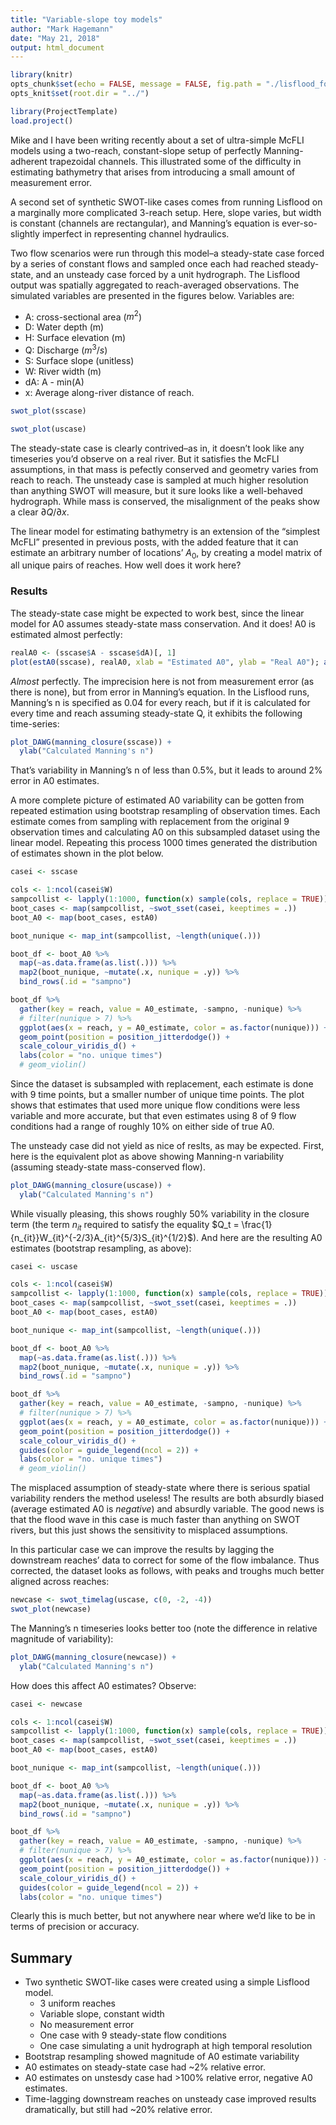 ---
title: "Variable-slope toy models"
author: "Mark Hagemann"
date: "May 21, 2018"
output: html_document
---

```{r setup, include=FALSE}
library(knitr)
opts_chunk$set(echo = FALSE, message = FALSE, fig.path = "./lisflood_forblog_fig/")
opts_knit$set(root.dir = "../")
```

```{r}
library(ProjectTemplate)
load.project()
```


Mike and I have been writing recently about a set of ultra-simple McFLI models using a two-reach, constant-slope setup of perfectly Manning-adherent trapezoidal channels. This illustrated some of the difficulty in estimating bathymetry that arises from introducing a small amount of measurement error. 

A second set of synthetic SWOT-like cases comes from running Lisflood on a marginally more complicated 3-reach setup. Here, slope varies, but width is constant (channels are rectangular), and Manning's equation is ever-so-slightly imperfect in representing channel hydraulics. 

Two flow scenarios were run through this model--a steady-state case forced by a series of constant flows and sampled once each had reached steady-state, and an unsteady case forced by a unit hydrograph. The Lisflood output was spatially aggregated to reach-averaged observations. The simulated variables are presented in the figures below. Variables are:

- A: cross-sectional area ($m^2$)
- D: Water depth (m)
- H: Surface elevation (m)
- Q: Discharge ($m^3/s$)
- S: Surface slope (unitless)
- W: River width (m)
- dA: A - min(A)
- x: Average along-river distance of reach.

```{r}
swot_plot(sscase)
```


```{r}
swot_plot(uscase)
```

The steady-state case is clearly contrived--as in, it doesn't look like any timeseries you'd observe on a real river. But it satisfies the McFLI assumptions, in that mass is pefectly conserved and geometry varies from reach to reach. The unsteady case is sampled at much higher resolution than anything SWOT will measure, but it sure looks like a well-behaved hydrograph. While mass is conserved, the misalignment of the peaks show a clear $\partial Q/\partial x$. 

The linear model for estimating bathymetry is an extension of the "simplest McFLI" presented in previous posts, with the added feature that it can estimate an arbitrary number of locations' $A_0$, by creating a model matrix of all unique pairs of reaches. How well does it work here?

### Results

The steady-state case might be expected to work best, since the linear model for A0 assumes steady-state mass conservation. And it does! A0 is estimated almost perfectly:

```{r}
realA0 <- (sscase$A - sscase$dA)[, 1]
plot(estA0(sscase), realA0, xlab = "Estimated A0", ylab = "Real A0"); abline(0, 1)
```

*Almost* perfectly. The imprecision here is not from measurement error (as there is none), but from error in Manning's equation. In the Lisflood runs, Manning's n is specified as 0.04 for every reach, but if it is calculated for every time and reach assuming steady-state Q, it exhibits the following time-series:

```{r}
plot_DAWG(manning_closure(sscase)) +
  ylab("Calculated Manning's n")
```

That's variability in Manning's n of less than 0.5%, but it leads to around 2% error in A0 estimates. 

A more complete picture of estimated A0 variability can be gotten from repeated estimation using bootstrap resampling of observation times. Each estimate comes from sampling with replacement from the original 9 observation times and calculating A0 on this subsampled dataset using the linear model. Repeating this process 1000 times generated the distribution of estimates shown in the plot below. 

```{r}

casei <- sscase

cols <- 1:ncol(casei$W)
sampcollist <- lapply(1:1000, function(x) sample(cols, replace = TRUE))
boot_cases <- map(sampcollist, ~swot_sset(casei, keeptimes = .))
boot_A0 <- map(boot_cases, estA0)

boot_nunique <- map_int(sampcollist, ~length(unique(.)))

boot_df <- boot_A0 %>% 
  map(~as.data.frame(as.list(.))) %>% 
  map2(boot_nunique, ~mutate(.x, nunique = .y)) %>% 
  bind_rows(.id = "sampno")

boot_df %>%
  gather(key = reach, value = A0_estimate, -sampno, -nunique) %>%
  # filter(nunique > 7) %>%
  ggplot(aes(x = reach, y = A0_estimate, color = as.factor(nunique))) +
  geom_point(position = position_jitterdodge()) +
  scale_colour_viridis_d() +
  labs(color = "no. unique times")
  # geom_violin()
```

Since the dataset is subsampled with replacement, each estimate is done with 9 time points, but a smaller number of unique time points. The plot shows that estimates that used more unique flow conditions were 
less variable and more accurate, but that even estimates using 8 of 9 flow conditions had a range of roughly 10% on either side of true A0. 


The unsteady case did not yield as nice of reslts, as may be expected. First, here is the equivalent plot as above showing Manning-n variability (assuming steady-state mass-conserved flow).

```{r}
plot_DAWG(manning_closure(uscase)) +
  ylab("Calculated Manning's n")
```

While visually pleasing, this shows roughly 50% variability in the closure term (the term $n_{it}$ required to satisfy the equality $Q_t = \frac{1}{n_{it}}W_{it}^{-2/3}A_{it}^{5/3}S_{it}^{1/2}$). And here are the resulting A0 estimates (bootstrap resampling, as above):

```{r}
casei <- uscase

cols <- 1:ncol(casei$W)
sampcollist <- lapply(1:1000, function(x) sample(cols, replace = TRUE))
boot_cases <- map(sampcollist, ~swot_sset(casei, keeptimes = .))
boot_A0 <- map(boot_cases, estA0)

boot_nunique <- map_int(sampcollist, ~length(unique(.)))

boot_df <- boot_A0 %>% 
  map(~as.data.frame(as.list(.))) %>% 
  map2(boot_nunique, ~mutate(.x, nunique = .y)) %>% 
  bind_rows(.id = "sampno")

boot_df %>%
  gather(key = reach, value = A0_estimate, -sampno, -nunique) %>%
  # filter(nunique > 7) %>%
  ggplot(aes(x = reach, y = A0_estimate, color = as.factor(nunique))) +
  geom_point(position = position_jitterdodge()) +
  scale_colour_viridis_d() +
  guides(color = guide_legend(ncol = 2)) +
  labs(color = "no. unique times")
  # geom_violin()
```

The misplaced assumption of steady-state where there is serious spatial variability renders the method useless! The results are both absurdly biased (average estimated A0 is *negative*) and absurdly variable. The good news is that the flood wave in this case is much faster than anything on SWOT rivers, but this just shows the sensitivity to misplaced assumptions. 

In this particular case we can improve the results by lagging the downstream reaches' data to correct for some of the flow imbalance. Thus corrected, the dataset looks as follows, with peaks and troughs much better aligned across reaches:

```{r}
newcase <- swot_timelag(uscase, c(0, -2, -4))
swot_plot(newcase)

```

The Manning's n timeseries looks better too (note the difference in relative magnitude of variability):

```{r}
plot_DAWG(manning_closure(newcase)) +
  ylab("Calculated Manning's n")
```

How does this affect A0 estimates? Observe:

```{r}
casei <- newcase

cols <- 1:ncol(casei$W)
sampcollist <- lapply(1:1000, function(x) sample(cols, replace = TRUE))
boot_cases <- map(sampcollist, ~swot_sset(casei, keeptimes = .))
boot_A0 <- map(boot_cases, estA0)

boot_nunique <- map_int(sampcollist, ~length(unique(.)))

boot_df <- boot_A0 %>% 
  map(~as.data.frame(as.list(.))) %>% 
  map2(boot_nunique, ~mutate(.x, nunique = .y)) %>% 
  bind_rows(.id = "sampno")

boot_df %>%
  gather(key = reach, value = A0_estimate, -sampno, -nunique) %>%
  # filter(nunique > 7) %>%
  ggplot(aes(x = reach, y = A0_estimate, color = as.factor(nunique))) +
  geom_point(position = position_jitterdodge()) +
  scale_colour_viridis_d() +
  guides(color = guide_legend(ncol = 2)) +
  labs(color = "no. unique times")
```

Clearly this is much better, but not anywhere near where we'd like to be in terms of precision or accuracy. 

## Summary

- Two synthetic SWOT-like cases were created using a simple Lisflood model.
    - 3 uniform reaches
    - Variable slope, constant width
    - No measurement error
    - One case with 9 steady-state flow conditions
    - One case simulating a unit hydrograph at high temporal resolution
- Bootstrap resampling showed magnitude of A0 estimate variability
- A0 estimates on steady-state case had ~2% relative error. 
- A0 estimates on unstesdy case had >100% relative error, negative A0 estimates.
- Time-lagging downstream reaches on unsteady case improved results dramatically, but still had ~20% relative error.



